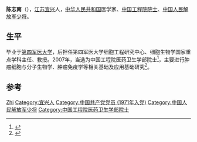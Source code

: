 '''陈志南'''（{{bd|1952年|6月2日|}}），[[江苏|江苏]][[宜兴|宜兴]]人，[[中华人民共和国|中华人民共和国]]医学家、[[中国工程院院士|中国工程院院士]]、[[中国人民解放军少将|中国人民解放军少将]]。

== 生平 ==
毕业于[[第四军医大学|第四军医大学]]，后担任第四军医大学细胞工程研究中心、细胞生物学国家重点学科主任、教授。2007年，当选为中国工程院医药卫生学部院士<ref>{{cite news|title=陈志南成为第23位宜兴籍两院院士|url=http://www.js.xinhuanet.com/zheng_fu_online/shi_xian_qu/yixing/2008-01/04/content_12124192.htm|accessdate=2013-10-13|newspaper=新华网}}{{dead link|date=2018年5月 |bot=InternetArchiveBot |fix-attempted=yes }}</ref>，主要进行肿瘤细胞与分子生物学、肿瘤免疫学等相关基础及应用基础研究<ref>{{cite news|title=陈志南院士|url=http://news.xinhuanet.com/mil/2011-01/10/c_12965441.htm|accessdate=2013-10-13|newspaper=新华网}}{{dead link|date=2018年5月 |bot=InternetArchiveBot |fix-attempted=yes }}</ref>。

== 参考 ==
{{reflist}}

{{中国工程院医药卫生学部院士}}

{{Authority control}}
{{DEFAULTSORT:Chen陈}}
[[Category:陳姓|Zhi]]
[[Category:宜兴人|Category:宜兴人]]
[[Category:中国共产党党员_(1971年入党)|Category:中国共产党党员 (1971年入党)]]
[[Category:中国人民解放军少将|Category:中国人民解放军少将]]
[[Category:中国工程院医药卫生学部院士|Category:中国工程院医药卫生学部院士]]